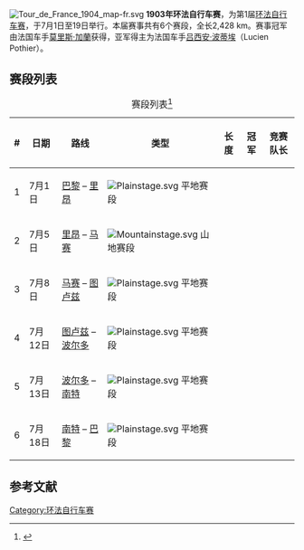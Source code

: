 [[File:Tour_de_France_1904_map-fr.svg|right]]
'''1903年环法自行车赛'''，为第1届[[环法自行车赛|环法自行车赛]]，于7月1日至19日举行。本届赛事共有6个赛段，全长2,428 km。赛事冠军由法国车手[[莫里斯·加蘭|莫里斯·加蘭]]获得，亚军得主为法国车手[[吕西安·波蒂埃|吕西安·波蒂埃]]（Lucien Pothier）。

== 赛段列表 ==
{| class="wikitable sortable"
|+ 赛段列表<ref name="mdc1903">{{cite web|url=http://memoire-du-cyclisme.net/eta_tdf_1903_1939/tdf1903.php|publisher=Memoire du cyclisme|title=1er Tour de France 1903|language=fr|accessdate=24 March 2009|archiveurl=https://www.webcitation.org/5gVccLzpL?url=http://memoire-du-cyclisme.net/eta_tdf_1903_1939/tdf1903.php|archivedate=2009-05-04|deadurl=no}}</ref>
|-
!#
!日期
!路线
!类型
!长度
!冠军
!竞赛队长
|-
|1 || 7月1日 || [[巴黎|巴黎]] – [[里昂|里昂]]|| [[File:Plainstage.svg|alt=Plain stage]] 平地赛段|| {{convert|467|km|mi|abbr=on}} || {{flagathlete|[[莫里斯·加蘭|莫里斯·加蘭]]|FRA}} || {{flagathlete|[[莫里斯·加蘭|莫里斯·加蘭]]|FRA}}
|-
|2 || 7月5日 || [[里昂|里昂]] – [[马赛|马赛]]|| [[File:Mountainstage.svg|alt=Stage with mountain]] 山地赛段|| {{convert|374|km|mi|abbr=on}} || {{flagathlete|[[Hippolyte_Aucouturier|Hippolyte Aucouturier]]|FRA}}|| {{flagathlete|[[莫里斯·加蘭|莫里斯·加蘭]]|FRA}}
|-
|3 || 7月8日 || [[马赛|马赛]] – [[图卢兹|图卢兹]]|| [[File:Plainstage.svg|alt=Plain stage]] 平地赛段|| {{convert|423|km|mi|abbr=on}} || {{flagathlete|[[Hippolyte_Aucouturier|Hippolyte Aucouturier]]|FRA}}|| {{flagathlete|[[莫里斯·加蘭|莫里斯·加蘭]]|FRA}}
|-
|4 || 7月12日 || [[图卢兹|图卢兹]] – [[波尔多|波尔多]]|| [[File:Plainstage.svg|alt=Plain stage]] 平地赛段||{{convert|268|km|mi|abbr=on}} || {{flagathlete|[[Charles_Laeser|Charles Laeser]]|SUI}}|| {{flagathlete|[[莫里斯·加蘭|莫里斯·加蘭]]|FRA}}
|-
|5 || 7月13日 || [[波尔多|波尔多]] – [[南特|南特]]|| [[File:Plainstage.svg|alt=Plain stage]] 平地赛段||{{convert|425|km|mi|abbr=on}} || {{flagathlete|莫里斯·加蘭|FRA}} || {{flagathlete|[[莫里斯·加蘭|莫里斯·加蘭]]|FRA}}
|-
|6 || 7月18日 || [[南特|南特]] – [[巴黎|巴黎]]|| [[File:Plainstage.svg|alt=Plain stage]] 平地赛段||{{convert|471|km|mi|abbr=on}} || {{flagathlete|莫里斯·加蘭|FRA}} || {{flagathlete|[[莫里斯·加蘭|莫里斯·加蘭]]|FRA}}
|}

==参考文献==
{{reflist}}

{{环法自行车赛}}

[[Category:环法自行车赛|Category:环法自行车赛]]